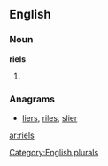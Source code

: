 
==English==

===Noun===
'''riels'''

# {{plural of|[[riel]]}}

===Anagrams===
* [[liers#English|liers]], [[riles#English|riles]], [[slier#English|slier]]

[[Category:English plurals]]

[[ar:riels]]